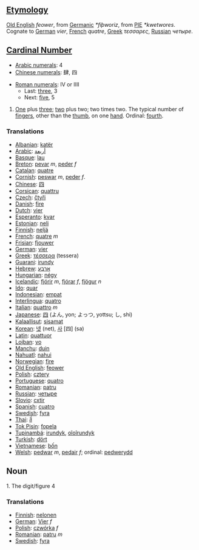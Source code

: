== [[Etymology]] ==
[[Old English]] ''feower'', from [[Germanic]] ''*fiþworiz'', from [[w:PIE|PIE]] ''*kwetwores''. Cognate to [[German]] ''vier'', [[French]] ''quatre'', [[Greek]] ''τεσσαρες'', [[Russian]] ''четыре''.

== [[Number|Cardinal Number]] ==
*[[w:Arabic Numerals|Arabic numerals]]: 4
*[[w:Chinese numerals|Chinese numerals]]: 肆, 四

*[[w:Roman numerals|Roman numerals]]: IV or IIII
**Last: [[three]], 3
**Next: [[five]], 5

#[[One]] plus [[three]]; [[two]] plus two; two times two. The typical number of [[finger]]s, other than the [[thumb]], on one [[hand]]. Ordinal: [[fourth]].

=== Translations ===
*[[Albanian]]: [[katër]]
*[[Arabic]]: [[أربعة]]
*[[Basque]]: [[lau]]
*[[Breton]]: [[pevar]] ''m'', [[peder]] ''f''
*[[Catalan]]: [[quatre]]
*[[Cornish]]: [[peswar]] ''m'', [[peder]] ''f''.
*[[Chinese]]: [[四]]
*[[Corsican]]: [[quattru]]
*[[Czech]]: [[čtyři]]
*[[Danish]]: [[fire]]
*[[Dutch]]: [[vier]]
*[[Esperanto]]: [[kvar]]
*[[Estonian]]: [[neli]]
*[[Finnish]]: [[neljä]]
*[[French]]: [[quatre]] ''m''
*[[Frisian]]: [[fjouwer]]
*[[German]]: [[vier]]
*[[Greek]]: [[τέσσερα]] (tessera)
*[[Guarani]]: [[irundy]]
*[[Hebrew]]: [[ארבע]]
*[[Hungarian]]: [[négy]]
*[[Icelandic]]: [[fjórir]] ''m'', [[fjórar]] ''f'', [[fjögur]] ''n''
*[[Ido]]: [[quar]]
*[[Indonesian]]: [[empat]]
*[[Interlingua]]: [[quatro]]
*[[Italian]]: [[quattro]] ''m''
*[[Japanese]]: [[四]] (よん, yon; よっつ, yottsu; し, shi)
*[[Kalaallisut]]: [[sisamat]]
*[[Korean]]: [[넷]] (net), [[사]] [四] (sa)
*[[Latin]]: [[quattuor]]
*[[Lojban]]: [[vo]]
*[[Manchu]]: [[duin]]
*[[Nahuatl]]: [[nahui]]
*[[Norwegian]]: [[fire]]
*[[Old English]]: [[feower]]
*[[Polish]]: [[cztery]]
*[[Portuguese]]: [[quatro]]
*[[Romanian]]: [[patru]]
*[[Russian]]: [[четыре]]
*[[Slovio]]: [[cxtir]]
*[[Spanish]]: [[cuatro]]
*[[Swedish]]: [[fyra]]
*[[Thai]]: [[สี่]]
*[[Tok Pisin]]: [[fopela]]
*[[Tupinambá]]: [[irundyk]], [[oîoîrundyk]]
*[[Turkish]]: [[dört]]
*[[Vietnamese]]: [[bốn]]
*[[Welsh]]: [[pedwar]] ''m'', [[pedair]] ''f''; ordinal: [[pedwerydd]]

== Noun ==

1. The digit/figure 4

=== Translations ===
*[[Finnish]]: [[nelonen]]
*[[German]]: [[Vier]] ''f''
*[[Polish]]: [[czwórka]] ''f''
*[[Romanian]]: [[patru]] ''m''
*[[Swedish]]: [[fyra]]